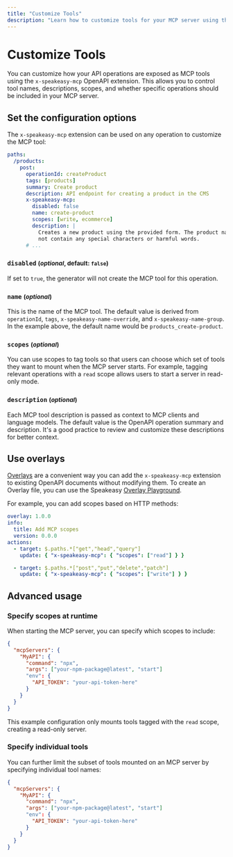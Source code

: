 ```yaml
---
title: "Customize Tools"
description: "Learn how to customize tools for your MCP server using the x-speakeasy-mcp OpenAPI extension"
---
```



# Customize Tools

You can customize how your API operations are exposed as MCP tools using the `x-speakeasy-mcp` OpenAPI extension. This allows you to control tool names, descriptions, scopes, and whether specific operations should be included in your MCP server.

## Set the configuration options

The `x-speakeasy-mcp` extension can be used on any operation to customize the MCP tool:

```yaml openapi.yaml
paths:
  /products:
    post:
      operationId: createProduct
      tags: [products]
      summary: Create product
      description: API endpoint for creating a product in the CMS
      x-speakeasy-mcp:
        disabled: false
        name: create-product
        scopes: [write, ecommerce]
        description: |
          Creates a new product using the provided form. The product name should
          not contain any special characters or harmful words.
      # ...
```

### `disabled` <small>(_optional_, default: `false`)</small>

If set to `true`, the generator will not create the MCP tool for this operation.

### `name` <small>(_optional_)</small>

This is the name of the MCP tool. The default value is derived from `operationId`, `tags`, `x-speakeasy-name-override`, and `x-speakeasy-name-group`. In the example above, the default name would be `products_create-product`.

### `scopes` <small>(_optional_)</small>

You can use scopes to tag tools so that users can choose which set of tools they want to mount when the MCP server starts. For example, tagging relevant operations with a `read` scope allows users to start a server in read-only mode.

### `description` <small>(_optional_)</small>

Each MCP tool description is passed as context to MCP clients and language models. The default value is the OpenAPI operation summary and description. It's a good practice to review and customize these descriptions for better context.

## Use overlays

[Overlays](/openapi/overlays) are a convenient way you can add the `x-speakeasy-mcp` extension to existing OpenAPI documents without modifying them. To create an Overlay file, you can use the Speakeasy [Overlay Playground](https://overlay.speakeasy.com/).

For example, you can add scopes based on HTTP methods:

```yaml overlay.yaml
overlay: 1.0.0
info:
  title: Add MCP scopes
  version: 0.0.0
actions:
  - target: $.paths.*["get","head","query"]
    update: { "x-speakeasy-mcp": { "scopes": ["read"] } }

  - target: $.paths.*["post","put","delete","patch"]
    update: { "x-speakeasy-mcp": { "scopes": ["write"] } }
```

## Advanced usage

### Specify scopes at runtime

When starting the MCP server, you can specify which scopes to include:

```json
{
  "mcpServers": {
    "MyAPI": {
      "command": "npx",
      "args": ["your-npm-package@latest", "start"]
      "env": {
        "API_TOKEN": "your-api-token-here"
      }
    }
  }
}
```

This example configuration only mounts tools tagged with the `read` scope, creating a read-only server.

### Specify individual tools

You can further limit the subset of tools mounted on an MCP server by specifying individual tool names:

```json
{
  "mcpServers": {
    "MyAPI": {
      "command": "npx",
      "args": ["your-npm-package@latest", "start"]
      "env": {
        "API_TOKEN": "your-api-token-here"
      }
    }
  }
}
```
